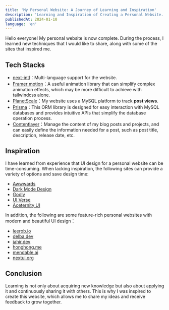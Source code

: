 ```yaml
---
title: 'My Personal Website: A Journey of Learning and Inspiration'
description: 'Learning and Inspiration of Creating a Personal Website.'
publishedAt: 2024-01-10
language: 'en'
---
```


Hello everyone! My personal website is now complete. During the process, I learned new techniques that I would like to share, along with some of the sites that inspired me.

## Tech Stacks
- [next-intl](https://next-intl-docs.vercel.app)：Multi-language support for the website.
- [Framer motion](https://www.framer.com/motion/)：A useful animation library that can simplify complex animation effects, which may be more difficult to achieve with tailwindcss alone.
- [PlanetScale](https://planetscale.com/)：My website uses a MySQL platform to track **post views**.
- [Prisma](https://www.prisma.io/)：This ORM library is designed for easy interaction with MySQL databases and provides intuitive APIs that simplify the database operation process.
- [Contentlayer](https://www.contentlayer.dev/)：Manage the content of my blog posts and projects, and can easily define the information needed for a post, such as post title, description, release date, etc.

## Inspiration
I have learned from experience that UI design for a personal website can be time-consuming. When lacking inspiration, the following sites can provide a variety of options and save design time:
- [Awwwards](https://www.awwwards.com/)
- [Dark Mode Design](https://www.darkmodedesign.com)
- [Godly](https://godly.website/)
- [UI Verse](https://uiverse.io/)
- [Aceternity UI](https://ui.aceternity.com/components)

In addition, the following are some feature-rich personal websites with modern and beautiful UI design：
- [leerob.io](https://leerob.io)
- [delba.dev](https://delba.dev/)
- [jahir.dev](https://jahir.dev/)
- [honghong.me](https://honghong.me/)
- [mendable.ai](https://www.mendable.ai/)
- [nextui.org](https://nextui.org/)

## Conclusion
Learning is not only about acquiring new knowledge but also about applying it and continuously sharing it with others. This is why I was inspired to create this website, which allows me to share my ideas and receive feedback to grow together.
